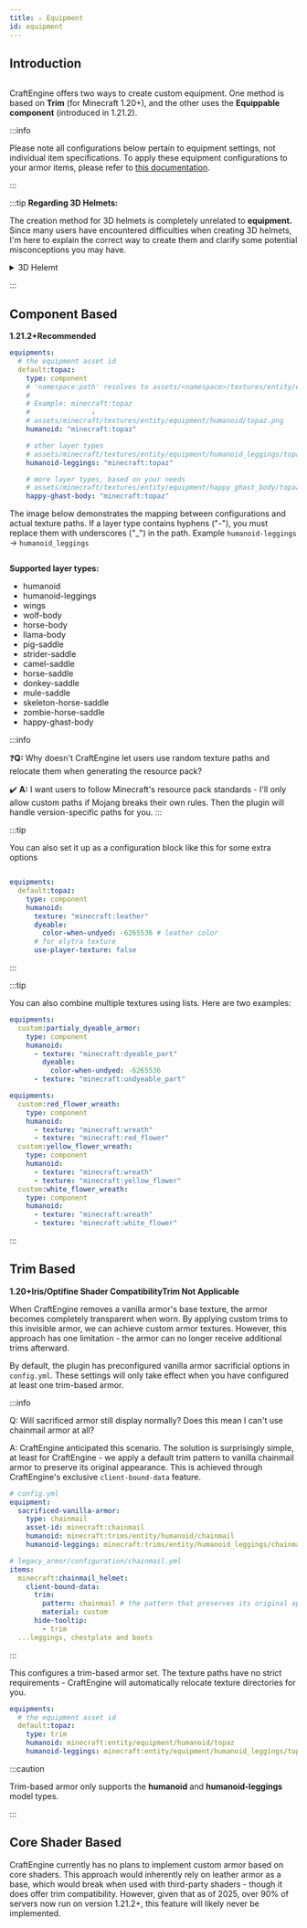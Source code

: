 ```yaml
---
title: ⚔️ Equipment
id: equipment
---
```



## Introduction

<div style={{textAlign: 'center'}}>
  <img src={require('/img/equipment_1.png').default} alt="" />
</div>

CraftEngine offers two ways to create custom equipment. One method is based on **Trim** (for Minecraft 1.20+), and the other uses the **Equippable component** (introduced in 1.21.2).

:::info

Please note all configurations below pertain to equipment settings, not individual item specifications. To apply these equipment configurations to your armor items, please refer to [this documentation](item/settings.mdx#equipment).

:::

:::tip
**Regarding 3D Helmets:**

The creation method for 3D helmets is completely unrelated to **equipment.** Since many users have encountered difficulties when creating 3D helmets, I'm here to explain the correct way to create them and clarify some potential misconceptions you may have.

<details>
  <summary>3D Helemt</summary>

  Armor items inherently come with an `equippable` component, which includes an option called `asset_id`. When this option is specified, Minecraft uses a **hardcoded renderer** to display the designated armor texture. This means that even if you assign a custom 3D item model to a diamond helmet-based item, it will still be rendered using the default **diamond helmet armor renderer** when worn by a player.

  ![](/img/3d_helmet_1.png)

  To fix this, you must disable the hardcoded renderer and allow the helmet to use the default item renderer instead.

  ### Solution 1 (For 1.21.2+):

  Override the `equippable` component and remove the `asset_id` option. Here’s an example:

  ```yaml
  items:
    default:my_3d_helemt:
      material: diamond_helemt
      data:
        equippable:
          slot: head
  ```

  ### Solution 2 (For 1.20+):

  Use `client-bound-material` to modify how the helmet renders on the client side without affecting its server-side functionality. Here’s an example:

  ```yaml
  items:
    default:my_3d_helemt:
      material: diamond_helemt
      client-bound-material: paper
  ```

  ![](/img/3d_helmet_2.png)

</details>

:::

## Component Based
<Highlight color="#0d9622ff">**1.21.2+**</Highlight><Highlight color="#0d9622ff">**Recommended**</Highlight>

```yaml
equipments:
  # the equipment asset id
  default:topaz:
    type: component
    # 'namespace:path' resolves to assets/<namespace>/textures/entity/equipment/<layer_type>/<path>.png.
    # 
    # Example: minecraft:topaz
    #               ↓
    # assets/minecraft/textures/entity/equipment/humanoid/topaz.png
    humanoid: "minecraft:topaz"

    # other layer types
    # assets/minecraft/textures/entity/equipment/humanoid_leggings/topaz.png
    humanoid-leggings: "minecraft:topaz"

    # more layer types, based on your needs
    # assets/minecraft/textures/entity/equipment/happy_ghast_body/topaz.png
    happy-ghast-body: "minecraft:topaz"
```

The image below demonstrates the mapping between configurations and actual texture paths. If a layer type contains hyphens ("-"), you must replace them with underscores ("_") in the path. Example `humanoid-leggings` -> `humanoid_leggings`

<div style={{textAlign: 'center'}}>
  <img src={require('/img/equipment_3.png').default} alt="" />
</div>


**Supported layer types:**

* humanoid
* humanoid-leggings
* wings
* wolf-body
* horse-body
* llama-body
* pig-saddle
* strider-saddle
* camel-saddle
* horse-saddle
* donkey-saddle
* mule-saddle
* skeleton-horse-saddle
* zombie-horse-saddle
* happy-ghast-body

:::info

❓️**Q:** Why doesn't CraftEngine let users use random texture paths and relocate them when generating the resource pack?

✔️ **A:** I want users to follow Minecraft's resource pack standards - I'll only allow custom paths if Mojang breaks their own rules. Then the plugin will handle version-specific paths for you.
:::

:::tip

You can also set it up as a configuration block like this for some extra options

```yaml

equipments:
  default:topaz:
    type: component
    humanoid:
      texture: "minecraft:leather"
      dyeable:
        color-when-undyed: -6265536 # leather color
      # for elytra texture
      use-player-texture: false
```
:::

:::tip

You can also combine multiple textures using lists. Here are two examples:

```yaml
equipments:
  custom:partialy_dyeable_armor:
    type: component
    humanoid:
      - texture: "minecraft:dyeable_part"
        dyeable:
          color-when-undyed: -6265536
      - texture: "minecraft:undyeable_part"
```

```yaml
equipments:
  custom:red_flower_wreath:
    type: component
    humanoid:
      - texture: "minecraft:wreath"
      - texture: "minecraft:red_flower"
  custom:yellow_flower_wreath:
    type: component
    humanoid:
      - texture: "minecraft:wreath"
      - texture: "minecraft:yellow_flower"
  custom:white_flower_wreath:
    type: component
    humanoid:
      - texture: "minecraft:wreath"
      - texture: "minecraft:white_flower"
```
:::

## Trim Based
<Highlight color="#0d9622ff">**1.20+**</Highlight><Highlight color="#0d9622ff">**Iris/Optifine Shader Compatibility**</Highlight><Highlight color="#e03f26ff">**Trim Not Applicable**</Highlight>

When CraftEngine removes a vanilla armor's base texture, the armor becomes completely transparent when worn. By applying custom trims to this invisible armor, we can achieve custom armor textures. However, this approach has one limitation - the armor can no longer receive additional trims afterward.

By default, the plugin has preconfigured vanilla armor sacrificial options in `config.yml`. These settings will only take effect when you have configured at least one trim-based armor.

:::info

Q: Will sacrificed armor still display normally? Does this mean I can't use chainmail armor at all?

A: CraftEngine anticipated this scenario. The solution is surprisingly simple, at least for CraftEngine - we apply a default trim pattern to vanilla chainmail armor to preserve its original appearance. This is achieved through CraftEngine's exclusive `client-bound-data` feature.

```yaml
# config.yml
equipment:
  sacrificed-vanilla-armor:
    type: chainmail
    asset-id: minecraft:chainmail
    humanoid: minecraft:trims/entity/humanoid/chainmail
    humanoid-leggings: minecraft:trims/entity/humanoid_leggings/chainmail

# legacy_armor/configuration/chainmail.yml
items:
  minecraft:chainmail_helmet:
    client-bound-data:
      trim:
        pattern: chainmail # the pattern that preserves its original appearance
        material: custom
      hide-tooltip:
        - trim
  ...leggings, chestplate and boots
```

:::

This configures a trim-based armor set. The texture paths have no strict requirements - CraftEngine will automatically relocate texture directories for you.

```yaml
equipments:
  # the equipment asset id
  default:topaz:
    type: trim
    humanoid: minecraft:entity/equipment/humanoid/topaz
    humanoid-leggings: minecraft:entity/equipment/humanoid_leggings/topaz
```

:::caution

Trim-based armor only supports the **humanoid** and **humanoid-leggings** model types.

:::

## Core Shader Based

CraftEngine currently has no plans to implement custom armor based on core shaders. This approach would inherently rely on leather armor as a base, which would break when used with third-party shaders - though it does offer trim compatibility. However, given that as of 2025, over 90% of servers now run on version 1.21.2+, this feature will likely never be implemented.